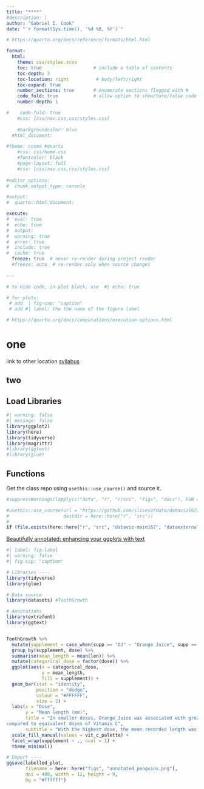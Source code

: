 ```yaml
---
title: "****"
#description: |
author: "Gabriel I. Cook"
date: "`r format(Sys.time(), '%d %B, %Y')`"

# https://quarto.org/docs/reference/formats/html.html

format: 
  html:    
    theme: css/styles.scss
    toc: true                   # include a table of contents
    toc-depth: 3
    toc-location: right          # body/left/right
    toc-expand: true
    number_sections: true       # enumerate sections flagged with #
    code_fold: true             # allow option to show/ture/false code
    number-depth: 1

#    code-fold: true
    #css: [css/nav.css,css/styles.css]
    
    #backgroundcolor: blue
  #html_document:               

#theme: cosmo #quartz
    #css: css/home.css
    #fontcolor: black
    #page-layout: full
    #css: [css/nav.css,css/styles.css]
    
#editor_options: 
#  chunk_output_type: console

#output: 
#  quarto::html_document:

execute: 
#  eval: true
#  echo: true
#  output: 
#  warning: true
#  error: true
#  include: true
#  cache: true
  freeze: true  # never re-render during project render 
  #freeze: auto  # re-render only when source changes
    
---
```



```r
# to hide code, in plot block, use  #| echo: true

# for plots:
 # add  | fig-cap: "caption"  
 # add #| label: the the name of the figure label

# https://quarto.org/docs/computations/execution-options.html


```

# one

link to other location 
[syllabus](syllabus/syllabus.qmd)

## two 


## Load Libraries

```r
#| warning: false
#| message: false
library(ggplot2)
library(here)
library(tidyverse)
library(magrittr)
#library(ggtext)
#library(glue)
```

## Functions

Get the class repo using `usethis::use_course()` and source it.

```r
#suppressWarnings(lapply(c("data", "r", "r/src", "figs", "docs"), FUN = function(x) dir.create(here::here(x))))

#usethis::use_course(url = "https://github.com/slicesofdata/dataviz167/archive/master.zip", 
#                    destdir = here::here("r", "src"))
#                    
if (file.exists(here::here("r", "src", "dataviz-main167", "dataexternal_functions.R"))) source(here::here("r/src/dataviz167-main", "external_functions.R"))
```


[Beautifully annotated: enhancing your ggplots with text](https://cararthompson.github.io/rl-cambridge-beautifully-annotated/beautifully-annotated_RLadiesCam.html#/title-slide)

```r
#| label: fig-label
#| warning: false
#| fig-cap: "caption"  

```

```r
# Libraries ----
library(tidyverse)
library(glue)

# Data source
library(datasets) #ToothGrowth

# Annotations
library(extrafont)
library(ggtext)


ToothGrowth %>%
  mutate(supplement = case_when(supp == "OJ" ~ "Orange Juice", supp == "VC" ~ "Vitamin C", TRUE ~ as.character(supp))) %>%
  group_by(supplement, dose) %>%
  summarise(mean_length = mean(len)) %>%
  mutate(categorical_dose = factor(dose)) %>%
  ggplot(aes(x = categorical_dose,
             y = mean_length,
             fill = supplement)) +
  geom_bar(stat = "identity",
           position = "dodge",
           colour = "#FFFFFF", 
           size = 2) + 
  labs(x = "Dose",
       y = "Mean length (mm)",
       title = "In smaller doses, Orange Juice was associated with greater mean tooth growth,
compared to equivalent doses of Vitamin C",
       subtitle = "With the highest dose, the mean recorded length was almost identical.") +
  scale_fill_manual(values = vit_c_palette) +
  facet_wrap(supplement ~ ., ncol = 1) +
  theme_minimal()

# Export ----
ggsave(labelled_plot, 
       filename = here::here("figs", "annotated_penguins.png"), 
       dpi = 400, width = 12, height = 9,
       bg = "#ffffff")
```

